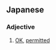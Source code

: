 ==Japanese==
{{ja-kanjitab|有}}

===Adjective===
{{ja-adj|kk|decl=na|hira=ありな|rom=arina}}

# [[OK]], [[permitted]]

{{ja-na|有り|あり|ari}}